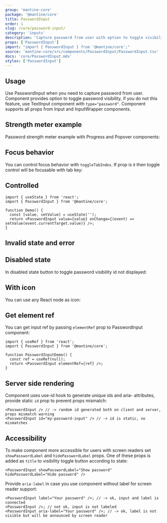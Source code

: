 ```yaml
---
group: 'mantine-core'
package: '@mantine/core'
title: PasswordInput
order: 1
slug: /core/password-input/
category: 'inputs'
description: 'Capture password from user with option to toggle visibility'
props: ['PasswordInput']
import: "import { PasswordInput } from '@mantine/core';"
source: 'mantine-core/src/components/PasswordInput/PasswordInput.tsx'
docs: 'core/PasswordInput.mdx'
styles: ['PasswordInput']
---
```



## Usage

Use PasswordInput when you need to capture password from user.
Component provides option to toggle password visibility, if you do not this feature, use <GatsbyLink to="/core/text-input/">TextInput</GatsbyLink> component with `type="password"`.
Component supports all props from <GatsbyLink to="/core/input/">Input</GatsbyLink> and <GatsbyLink to="/core/input-wrapper/">InputWrapper</GatsbyLink> components.

<Demo data={PasswordInputDemos.configurator} />

## Strength meter example

Password strength meter example with <GatsbyLink to="/core/progress/">Progress</GatsbyLink> and <GatsbyLink to="/core/popover/">Popover</GatsbyLink> components:

<Demo data={PasswordInputDemos.strengthMeter} />

## Focus behavior

You can control focus behavior with `toggleTabIndex`.
If prop is `0` then toggle control will be focusable with tab key:

<Demo data={PasswordInputDemos.focus} />

## Controlled

```tsx
import { useState } from 'react';
import { PasswordInput } from '@mantine/core';

function Demo() {
  const [value, setValue] = useState('');
  return <PasswordInput value={value} onChange={(event) => setValue(event.currentTarget.value)} />;
}
```

## Invalid state and error

<Demo data={PasswordInputDemos.validation} />

## Disabled state

In disabled state button to toggle password visibility id not displayed:

<Demo data={PasswordInputDemos.disabled} />

## With icon

You can use any React node as icon:

<Demo data={PasswordInputDemos.icon} />

## Get element ref

You can get input ref by passing `elementRef` prop to PasswordInput component:

```tsx
import { useRef } from 'react';
import { PasswordInput } from '@mantine/core';

function PasswordInputDemo() {
  const ref = useRef(null);
  return <PasswordInput elementRef={ref} />;
}
```

## Server side rendering

Component uses <GatsbyLink to="/hooks/use-id/">use-id</GatsbyLink> hook to generate unique ids and aria- attributes,
provide static `id` prop to prevent props mismatch:

```tsx
<PasswordInput /> // -> random id generated both on client and server, props mismatch warning
<PasswordInput id="my-password-input" /> // -> id is static, no mismatches
```

## Accessibility

To make component more accessible for users with screen readers set `showPasswordLabel` and `hidePasswordLabel`
props. One of these props is added as `title` to visibility toggle button according to state:

```tsx
<PasswordInput showPasswordLabel="Show password" hidePasswordLabel="Hide password" />
```

Provide `aria-label` in case you use component without label for screen reader support:

```tsx
<PasswordInput label="Your password" />; // -> ok, input and label is connected
<PasswordInput />; // not ok, input is not labeled
<PasswordInput aria-label="Your password" />; // -> ok, label is not visible but will be announced by screen reader
```
